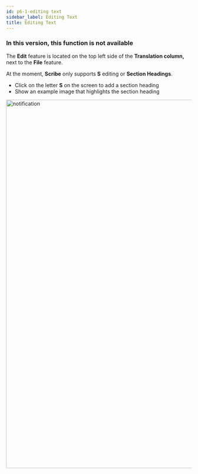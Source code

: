 ```yaml
---
id: p6-1-editing text
sidebar_label: Editing Text
title: Editing Text
---
```


<h3> In this version, this function is not available </h3>

The **Edit** feature is located on the top left side of the **Translation column,** next to the **File** feature.

At the moment, **Scribe** only supports **S** editing or **Section Headings**.

-   Click on the letter **S** on the screen to add a section heading
-   Show an example image that highlights the section heading

<img src="/assets/edit.png"  width="1000px" alt="notification"/>
